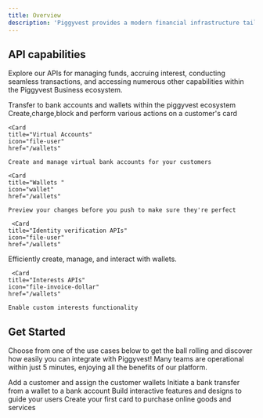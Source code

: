 ```yaml
---
title: Overview
description: 'Piggyvest provides a modern financial infrastructure tailored for businesses and developers who need banking and financial services.'
---
```



## API capabilities
Explore our APIs for managing funds, accruing interest, conducting seamless transactions, and accessing numerous other capabilities within the Piggyvest Business ecosystem.


<CardGroup cols={3}>
  <Card
    title="Transfers"
    icon="money-bill-transfer"
    href="/transfers"
  >
    Transfer to bank accounts and wallets within the piggyvest ecosystem
  </Card>
  <Card
    title="Cards"
    icon="credit-card"
    href="/cards"
  >
    Create,charge,block and perform various actions on a customer's card
  </Card>

    <Card
    title="Virtual Accounts"
    icon="file-user"
    href="/wallets"
  >
    Create and manage virtual bank accounts for your customers
  </Card>


    <Card
    title="Wallets "
    icon="wallet"
    href="/wallets"
  >
    Preview your changes before you push to make sure they're perfect
  </Card>


     <Card
    title="Identity verification APIs"
    icon="file-user"
    href="/wallets"
  >
Efficiently create, manage, and interact with  wallets.   
  </Card>

     <Card
    title="Interests APIs"
    icon="file-invoice-dollar"
    href="/wallets"
  >
    Enable custom interests functionality 
  </Card>

</CardGroup>

## Get Started

Choose from one of the use cases below to get the ball rolling and discover how easily you can integrate with Piggyvest! Many teams are operational within just 5 minutes, enjoying all the benefits of our platform.

<CardGroup cols={2}>
  <Card
    title="Create your first customer"
    icon="user"
    href="/wallets"
  >
    Add a customer and assign the customer wallets
  </Card>
  <Card
    title="Make a payment to a bank account"
    icon="money-bill"
    href="/transfers"
  >
    Initiate a bank transfer from a wallet to a bank account
  </Card>
  <Card
    title="Create wallet for your users"
    icon="wallet"
    href="/wallets"
  >
    Build interactive features and designs to guide your users
  </Card>
  <Card
    title="Crate your first debit/credit card"
    icon="credit-card"
    href="/cards"
  >
    Create your first card to purchase online goods and services
  </Card>
</CardGroup>
